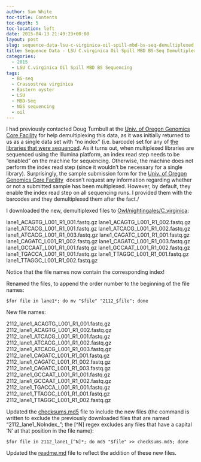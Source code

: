 ```yaml
---
author: Sam White
toc-title: Contents
toc-depth: 5
toc-location: left
date: 2015-04-13 21:49:23+00:00
layout: post
slug: sequence-data-lsu-c-virginica-oil-spill-mbd-bs-seq-demultiplexed
title: Sequence Data - LSU C.virginica Oil Spill MBD BS-Seq Demultiplexed
categories:
  - 2015
  - LSU C.virginica Oil Spill MBD BS Sequencing
tags:
  - BS-seq
  - Crassostrea virginica
  - Eastern oyster
  - LSU
  - MBD-Seq
  - NGS sequencing
  - oil
---
```


I had previously contacted Doug Turnbull at the [Univ. of Oregon Genomics Core Facility](https://gcf.uoregon.edu:8080/) for help demultiplexing this data, as it was initially returned to us as a single data set with "no index" (i.e. barcode) set for any of [the libraries that were sequenced](https://robertslab.github.io/sams-notebook/posts/2015/2015-02-09-sequencing-data-lsu-c-virginica-mbd-bs-seq/). As it turns out, when multiplexed libraries are sequenced using the Illumina platform, an index read step needs to be "enabled" on the machine for sequencing. Otherwise, the machine does not perform the index read step (since it wouldn't be necessary for a single library). Surprisingly, the sample submission form for the [Univ. of Oregon Genomics Core Facility](http://gcf.uoregon.edu:8080/)  doesn't request any information regarding whether or not a submitted sample has been multiplexed. However, by default, they enable the index read step on all sequencing runs. I provided them with the barcodes and they demultiplexed them after the fact./

I downloaded the new, demultiplexed files to [Owl/nightingales/C_virginica](https://owl.fish.washington.edu/nightingales/C_virginica/):

lane1_ACAGTG_L001_R1_001.fastq.gz
lane1_ACAGTG_L001_R1_002.fastq.gz
lane1_ATCACG_L001_R1_001.fastq.gz
lane1_ATCACG_L001_R1_002.fastq.gz
lane1_ATCACG_L001_R1_003.fastq.gz
lane1_CAGATC_L001_R1_001.fastq.gz
lane1_CAGATC_L001_R1_002.fastq.gz
lane1_CAGATC_L001_R1_003.fastq.gz
lane1_GCCAAT_L001_R1_001.fastq.gz
lane1_GCCAAT_L001_R1_002.fastq.gz
lane1_TGACCA_L001_R1_001.fastq.gz
lane1_TTAGGC_L001_R1_001.fastq.gz
lane1_TTAGGC_L001_R1_002.fastq.gz

Notice that the file names now contain the corresponding index!

Renamed the files, to append the order number to the beginning of the file names:

`$for file in lane1*; do mv "$file" "2112_$file"; done`

New file names:

2112_lane1_ACAGTG_L001_R1_001.fastq.gz
2112_lane1_ACAGTG_L001_R1_002.fastq.gz
2112_lane1_ATCACG_L001_R1_001.fastq.gz
2112_lane1_ATCACG_L001_R1_002.fastq.gz
2112_lane1_ATCACG_L001_R1_003.fastq.gz
2112_lane1_CAGATC_L001_R1_001.fastq.gz
2112_lane1_CAGATC_L001_R1_002.fastq.gz
2112_lane1_CAGATC_L001_R1_003.fastq.gz
2112_lane1_GCCAAT_L001_R1_001.fastq.gz
2112_lane1_GCCAAT_L001_R1_002.fastq.gz
2112_lane1_TGACCA_L001_R1_001.fastq.gz
2112_lane1_TTAGGC_L001_R1_001.fastq.gz
2112_lane1_TTAGGC_L001_R1_002.fastq.gz

Updated the [checksums.md5](https://owl.fish.washington.edu/nightingales/C_virginica/checksums.md5) file to include the new files (the command is written to exclude the previously downloaded files that are named "2112_lane1_NoIndex_"; the [^N] regex excludes any files that have a capital 'N' at that position in the file name):

`$for file in 2112_lane1_[^N]*; do md5 "$file" >> checksums.md5; done`

Updated the [readme.md](https://owl.fish.washington.edu/nightingales/C_virginica/readme.md) file to reflect the addition of these new files.


